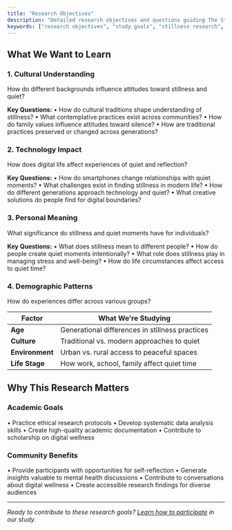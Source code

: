 ```yaml
---
title: "Research Objectives"
description: "Detailed research objectives and questions guiding The Stillness Project study on cultural attitudes toward stillness and silence."
keywords: ["research objectives", "study goals", "stillness research", "academic methodology"]
---
```


## What We Want to Learn

### 1. Cultural Understanding
How do different backgrounds influence attitudes toward stillness and quiet?

**Key Questions:**
• How do cultural traditions shape understanding of stillness?
• What contemplative practices exist across communities?
• How do family values influence attitudes toward silence?
• How are traditional practices preserved or changed across generations?

### 2. Technology Impact
How does digital life affect experiences of quiet and reflection?

**Key Questions:**
• How do smartphones change relationships with quiet moments?
• What challenges exist in finding stillness in modern life?
• How do different generations approach technology and quiet?
• What creative solutions do people find for digital boundaries?

### 3. Personal Meaning
What significance do stillness and quiet moments have for individuals?

**Key Questions:**
• What does stillness mean to different people?
• How do people create quiet moments intentionally?
• What role does stillness play in managing stress and well-being?
• How do life circumstances affect access to quiet time?

### 4. Demographic Patterns
How do experiences differ across various groups?

| Factor | What We're Studying |
|--------|-------------------|
| **Age** | Generational differences in stillness practices |
| **Culture** | Traditional vs. modern approaches to quiet |
| **Environment** | Urban vs. rural access to peaceful spaces |
| **Life Stage** | How work, school, family affect quiet time |

## Why This Research Matters

### Academic Goals
• Practice ethical research protocols
• Develop systematic data analysis skills
• Create high-quality academic documentation
• Contribute to scholarship on digital wellness

### Community Benefits
• Provide participants with opportunities for self-reflection
• Generate insights valuable to mental health discussions
• Contribute to conversations about digital wellness
• Create accessible research findings for diverse audiences

---

*Ready to contribute to these research goals? [Learn how to participate](/docs/participation) in our study.*
